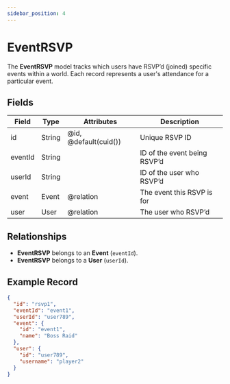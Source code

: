 ```yaml
---
sidebar_position: 4
---
```


# EventRSVP

The **EventRSVP** model tracks which users have RSVP’d (joined) specific events within a world. Each record represents a user's attendance for a particular event.

## Fields

<table>
  <thead>
    <tr>
      <th>Field</th>
      <th>Type</th>
      <th>Attributes</th>
      <th>Description</th>
    </tr>
  </thead>
  <tbody>
    <tr>
      <td>id</td>
      <td>String</td>
      <td>@id, @default(cuid())</td>
      <td>Unique RSVP ID</td>
    </tr>
    <tr>
      <td>eventId</td>
      <td>String</td>
      <td></td>
      <td>ID of the event being RSVP’d</td>
    </tr>
    <tr>
      <td>userId</td>
      <td>String</td>
      <td></td>
      <td>ID of the user who RSVP’d</td>
    </tr>
    <tr>
      <td>event</td>
      <td>Event</td>
      <td>@relation</td>
      <td>The event this RSVP is for</td>
    </tr>
    <tr>
      <td>user</td>
      <td>User</td>
      <td>@relation</td>
      <td>The user who RSVP’d</td>
    </tr>
  </tbody>
</table>

## Relationships

- **EventRSVP** belongs to an **Event** (`eventId`).
- **EventRSVP** belongs to a **User** (`userId`).

## Example Record

```json
{
  "id": "rsvp1",
  "eventId": "event1",
  "userId": "user789",
  "event": {
    "id": "event1",
    "name": "Boss Raid"
  },
  "user": {
    "id": "user789",
    "username": "player2"
  }
}
```
